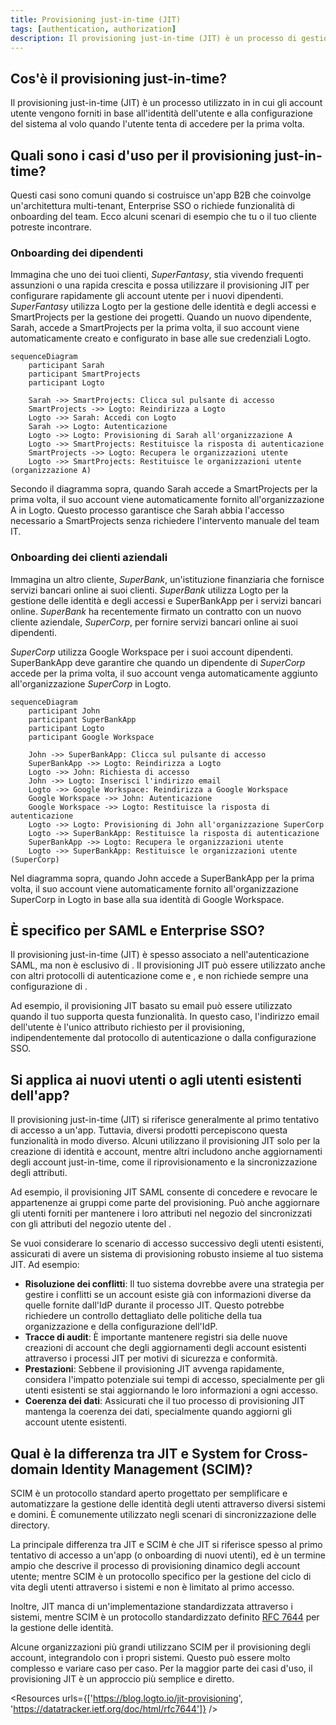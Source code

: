 ```yaml
---
title: Provisioning just-in-time (JIT)
tags: [authentication, authorization]
description: Il provisioning just-in-time (JIT) è un processo di gestione delle identità e degli accessi (IAM) in cui gli account utente vengono forniti dinamicamente quando un utente accede per la prima volta.
---
```


## Cos'è il provisioning just-in-time?

Il provisioning just-in-time (JIT) è un processo utilizzato in <Ref slug="iam" /> in cui gli account utente vengono forniti in base all'identità dell'utente e alla configurazione del sistema al volo quando l'utente tenta di accedere per la prima volta.

## Quali sono i casi d'uso per il provisioning just-in-time?

Questi casi sono comuni quando si costruisce un'app B2B che coinvolge un'architettura multi-tenant, Enterprise SSO o richiede funzionalità di onboarding del team. Ecco alcuni scenari di esempio che tu o il tuo cliente potreste incontrare.

### Onboarding dei dipendenti

Immagina che uno dei tuoi clienti, *SuperFantasy*, stia vivendo frequenti assunzioni o una rapida crescita e possa utilizzare il provisioning JIT per configurare rapidamente gli account utente per i nuovi dipendenti. *SuperFantasy* utilizza Logto per la gestione delle identità e degli accessi e SmartProjects per la gestione dei progetti. Quando un nuovo dipendente, Sarah, accede a SmartProjects per la prima volta, il suo account viene automaticamente creato e configurato in base alle sue credenziali Logto.

```mermaid
sequenceDiagram
    participant Sarah
    participant SmartProjects
    participant Logto

    Sarah ->> SmartProjects: Clicca sul pulsante di accesso
    SmartProjects ->> Logto: Reindirizza a Logto
    Logto ->> Sarah: Accedi con Logto
    Sarah ->> Logto: Autenticazione
    Logto ->> Logto: Provisioning di Sarah all'organizzazione A
    Logto ->> SmartProjects: Restituisce la risposta di autenticazione
    SmartProjects ->> Logto: Recupera le organizzazioni utente
    Logto ->> SmartProjects: Restituisce le organizzazioni utente (organizzazione A)
```

Secondo il diagramma sopra, quando Sarah accede a SmartProjects per la prima volta, il suo account viene automaticamente fornito all'organizzazione A in Logto. Questo processo garantisce che Sarah abbia l'accesso necessario a SmartProjects senza richiedere l'intervento manuale del team IT.

### Onboarding dei clienti aziendali

Immagina un altro cliente, *SuperBank*, un'istituzione finanziaria che fornisce servizi bancari online ai suoi clienti. *SuperBank* utilizza Logto per la gestione delle identità e degli accessi e SuperBankApp per i servizi bancari online. *SuperBank* ha recentemente firmato un contratto con un nuovo cliente aziendale, *SuperCorp*, per fornire servizi bancari online ai suoi dipendenti.

*SuperCorp* utilizza Google Workspace per i suoi account dipendenti. SuperBankApp deve garantire che quando un dipendente di *SuperCorp* accede per la prima volta, il suo account venga automaticamente aggiunto all'organizzazione *SuperCorp* in Logto.

```mermaid
sequenceDiagram
    participant John
    participant SuperBankApp
    participant Logto
    participant Google Workspace

    John ->> SuperBankApp: Clicca sul pulsante di accesso
    SuperBankApp ->> Logto: Reindirizza a Logto
    Logto ->> John: Richiesta di accesso
    John ->> Logto: Inserisci l'indirizzo email
    Logto ->> Google Workspace: Reindirizza a Google Workspace
    Google Workspace ->> John: Autenticazione
    Google Workspace ->> Logto: Restituisce la risposta di autenticazione
    Logto ->> Logto: Provisioning di John all'organizzazione SuperCorp
    Logto ->> SuperBankApp: Restituisce la risposta di autenticazione
    SuperBankApp ->> Logto: Recupera le organizzazioni utente
    Logto ->> SuperBankApp: Restituisce le organizzazioni utente (SuperCorp)
```

Nel diagramma sopra, quando John accede a SuperBankApp per la prima volta, il suo account viene automaticamente fornito all'organizzazione SuperCorp in Logto in base alla sua identità di Google Workspace.

## È specifico per SAML e Enterprise SSO?

Il provisioning just-in-time (JIT) è spesso associato a <Ref slug="enterprise-sso" /> nell'autenticazione SAML, ma non è esclusivo di <Ref slug="saml" />. Il provisioning JIT può essere utilizzato anche con altri protocolli di autenticazione come <Ref slug="oauth-2.0" /> e <Ref slug="openid-connect" />, e non richiede sempre una configurazione di <Ref slug="enterprise-sso" />.

Ad esempio, il provisioning JIT basato su email può essere utilizzato quando il tuo <Ref slug="identity-provider" /> supporta questa funzionalità. In questo caso, l'indirizzo email dell'utente è l'unico attributo richiesto per il provisioning, indipendentemente dal protocollo di autenticazione o dalla configurazione SSO.

## Si applica ai nuovi utenti o agli utenti esistenti dell'app?

Il provisioning just-in-time (JIT) si riferisce generalmente al primo tentativo di accesso a un'app. Tuttavia, diversi prodotti percepiscono questa funzionalità in modo diverso. Alcuni utilizzano il provisioning JIT solo per la creazione di identità e account, mentre altri includono anche aggiornamenti degli account just-in-time, come il riprovisionamento e la sincronizzazione degli attributi.

Ad esempio, il provisioning JIT SAML consente di concedere e revocare le appartenenze ai gruppi come parte del provisioning. Può anche aggiornare gli utenti forniti per mantenere i loro attributi nel negozio del <Ref slug="service-provider" /> sincronizzati con gli attributi del negozio utente del <Ref slug="identity-provider" />.

Se vuoi considerare lo scenario di accesso successivo degli utenti esistenti, assicurati di avere un sistema di provisioning robusto insieme al tuo sistema JIT. Ad esempio:

- **Risoluzione dei conflitti**: Il tuo sistema dovrebbe avere una strategia per gestire i conflitti se un account esiste già con informazioni diverse da quelle fornite dall'IdP durante il processo JIT. Questo potrebbe richiedere un controllo dettagliato delle politiche della tua organizzazione e della configurazione dell'IdP.
- **Tracce di audit**: È importante mantenere registri sia delle nuove creazioni di account che degli aggiornamenti degli account esistenti attraverso i processi JIT per motivi di sicurezza e conformità.
- **Prestazioni**: Sebbene il provisioning JIT avvenga rapidamente, considera l'impatto potenziale sui tempi di accesso, specialmente per gli utenti esistenti se stai aggiornando le loro informazioni a ogni accesso.
- **Coerenza dei dati**: Assicurati che il tuo processo di provisioning JIT mantenga la coerenza dei dati, specialmente quando aggiorni gli account utente esistenti.

## Qual è la differenza tra JIT e System for Cross-domain Identity Management (SCIM)?

SCIM è un protocollo standard aperto progettato per semplificare e automatizzare la gestione delle identità degli utenti attraverso diversi sistemi e domini. È comunemente utilizzato negli scenari di sincronizzazione delle directory.

La principale differenza tra JIT e SCIM è che JIT si riferisce spesso al primo tentativo di accesso a un'app (o onboarding di nuovi utenti), ed è un termine ampio che descrive il processo di provisioning dinamico degli account utente; mentre SCIM è un protocollo specifico per la gestione del ciclo di vita degli utenti attraverso i sistemi e non è limitato al primo accesso.

Inoltre, JIT manca di un'implementazione standardizzata attraverso i sistemi, mentre SCIM è un protocollo standardizzato definito [RFC 7644](https://datatracker.ietf.org/doc/html/rfc7644) per la gestione delle identità.

Alcune organizzazioni più grandi utilizzano SCIM per il provisioning degli account, integrandolo con i propri sistemi. Questo può essere molto complesso e variare caso per caso. Per la maggior parte dei casi d'uso, il provisioning JIT è un approccio più semplice e diretto.

<Resources urls={['https://blog.logto.io/jit-provisioning', 'https://datatracker.ietf.org/doc/html/rfc7644']} />